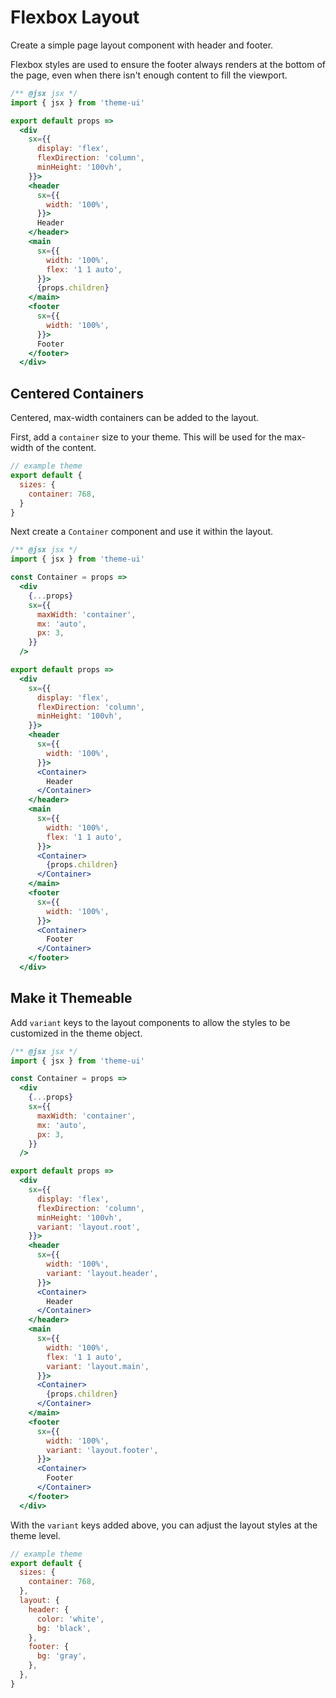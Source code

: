 
# Flexbox Layout

Create a simple page layout component with header and footer.

Flexbox styles are used to ensure the footer always renders at the bottom of the page, even when there isn't enough content to fill the viewport.

```jsx
/** @jsx jsx */
import { jsx } from 'theme-ui'

export default props =>
  <div
    sx={{
      display: 'flex',
      flexDirection: 'column',
      minHeight: '100vh',
    }}>
    <header
      sx={{
        width: '100%',
      }}>
      Header
    </header>
    <main
      sx={{
        width: '100%',
        flex: '1 1 auto',
      }}>
      {props.children}
    </main>
    <footer
      sx={{
        width: '100%',
      }}>
      Footer
    </footer>
  </div>
```

## Centered Containers

Centered, max-width containers can be added to the layout.

First, add a `container` size to your theme.
This will be used for the max-width of the content.

```js
// example theme
export default {
  sizes: {
    container: 768,
  }
}
```

Next create a `Container` component and use it within the layout.

```jsx
/** @jsx jsx */
import { jsx } from 'theme-ui'

const Container = props =>
  <div
    {...props}
    sx={{
      maxWidth: 'container',
      mx: 'auto',
      px: 3,
    }}
  />

export default props =>
  <div
    sx={{
      display: 'flex',
      flexDirection: 'column',
      minHeight: '100vh',
    }}>
    <header
      sx={{
        width: '100%',
      }}>
      <Container>
        Header
      </Container>
    </header>
    <main
      sx={{
        width: '100%',
        flex: '1 1 auto',
      }}>
      <Container>
        {props.children}
      </Container>
    </main>
    <footer
      sx={{
        width: '100%',
      }}>
      <Container>
        Footer
      </Container>
    </footer>
  </div>
```

## Make it Themeable

Add `variant` keys to the layout components to allow the styles to be customized in the theme object.

```jsx
/** @jsx jsx */
import { jsx } from 'theme-ui'

const Container = props =>
  <div
    {...props}
    sx={{
      maxWidth: 'container',
      mx: 'auto',
      px: 3,
    }}
  />

export default props =>
  <div
    sx={{
      display: 'flex',
      flexDirection: 'column',
      minHeight: '100vh',
      variant: 'layout.root',
    }}>
    <header
      sx={{
        width: '100%',
        variant: 'layout.header',
      }}>
      <Container>
        Header
      </Container>
    </header>
    <main
      sx={{
        width: '100%',
        flex: '1 1 auto',
        variant: 'layout.main',
      }}>
      <Container>
        {props.children}
      </Container>
    </main>
    <footer
      sx={{
        width: '100%',
        variant: 'layout.footer',
      }}>
      <Container>
        Footer
      </Container>
    </footer>
  </div>
```

With the `variant` keys added above, you can adjust the layout styles at the theme level.

```js
// example theme
export default {
  sizes: {
    container: 768,
  },
  layout: {
    header: {
      color: 'white',
      bg: 'black',
    },
    footer: {
      bg: 'gray',
    },
  },
}
```
